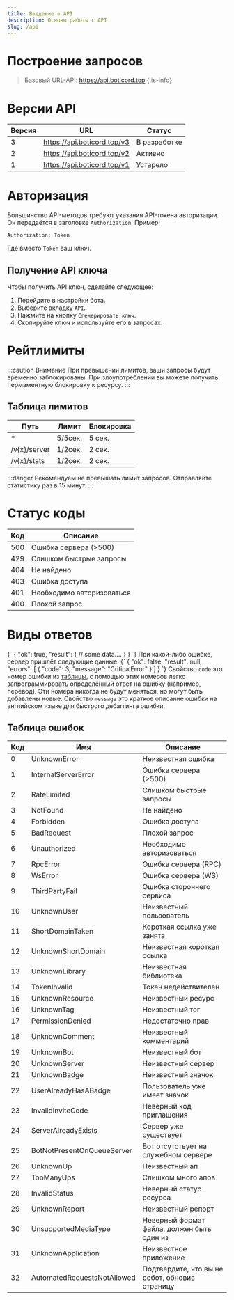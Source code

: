 ```yaml
---
title: Введение в API
description: Основы работы с API
slug: /api
---
```


# Построение запросов
> Базовый URL-API:
https://api.boticord.top
{.is-info}

# Версии API
| Версия   | URL 												 | Статус   		 |
|----------|-----------------------------|---------------|
| 3      	 | https://api.boticord.top/v3 | В разработке  |
| 2			   | https://api.boticord.top/v2 | Активно       |
| 1			   | https://api.boticord.top/v1 | Устарело			 |

# Авторизация
Большинство API-методов требуют указания API-токена авторизации. Он передаётся в заголовке `Authorization`.
Пример:
```
Authorization: Token
```
Где вместо `Token` ваш ключ.

## Получение API ключа
Чтобы получить API ключ, сделайте следующее:
1. Перейдите в настройки бота.
2. Выберите вкладку `API`.
3. Нажмите на кнопку `Сгенерировать ключ`.
4. Скопируйте ключ и используйте его в запросах.

# Рейтлимиты
:::caution Внимание
При превышении лимитов, ваши запросы будут временно заблокированы. При злоупотреблении вы можете получить пермаментную блокировку к ресурсу.
:::

## Таблица лимитов
| Путь 				| Лимит 		 | Блокировка |
|-------------|------------|------------|
|*		 				| 5/5сек.		 |	5 сек.    |
|/v{x}/server	| 1/2сек.    |	2 сек.		|
|/v{x}/stats	| 1/2сек.    |	2 сек.		|
:::danger  Рекомендуем не превышать лимит запросов.
Отправляйте статистику раз в 15 минут.
:::

# Статус коды
| Код | Описание 									|
|-----|---------------------------|
| 500 | Ошибка сервера (>500) 		|
| 429 | Слишком быстрые запросы 	|
| 404 | Не найдено								|
| 403 | Ошибка доступа						|
| 401 | Необходимо авторизоваться |
| 400 | Плохой запрос							|

# Виды ответов


<Tabs>
        <TabItem value="200" label="Успешный ответ">
        <CodeBlock language='json' showLineNumbers>
            {`
{
  "ok": true,
  "result": {
    // some data....
  }
}
`}
        </CodeBlock>
    </TabItem>
    <TabItem value="50" label="Ошибка 4xx 5xx">
        При какой-либо ошибке, сервер пришлёт следующие данные:
          <CodeBlock language='json' showLineNumbers>
              {`
{
  "ok": false,
  "result": null,
  "errors": [
    {
      "code": 3,
      "message": "CriticalError"
    }
  ]
}
              `}
          </CodeBlock>
        Свойство <code>code</code> это номер ошибки из <a href={'#таблица-ошибок'}>таблицы</a>, с помощью этих номеров легко запрограммировать определённый ответ на ошибку (например, перевод). Эти номера никогда не будут меняться, но могут быть добавлены новые.
        Свойство <code>message</code> это краткое описание ошибки на английском языке для быстрого дебаггинга ошибки.
    </TabItem>
</Tabs>


## Таблица ошибок
|	Код	| Имя 												| Описание 																				|
|-----|-----------------------------|-------------------------------------------------|
|	0		| UnknownError 				  			| Неизвестная ошибка															|
|	1		| InternalServerError 		  	| Ошибка сервера (>500)														|
|	2		| RateLimited 				  			| Слишком быстрые запросы													|
|	3		| NotFound 					  				| Не найдено																			|
|	4		| Forbidden 				  				| Ошибка доступа																	|
|	5		| BadRequest 				  				| Плохой запрос																		|
|	6		| Unauthorized 				  			| Необходимо авторизоваться												|
|	7		| RpcError 					  				| Ошибка сервера (RPC)														|
|	8		| WsError 					  				| Ошибка сервера (WS)															|
|	9		| ThirdPartyFail 			  			| Ошибка стороннего сервиса												|
|	10	| UnknownUser 				  			| Неизвестный пользователь												|
|	11	| ShortDomainTaken 			  		| Короткая ссылка уже занята											|
|	12	| UnknownShortDomain 		  		| Неизвестная короткая ссылка											|
|	13	| UnknownLibrary 			  			| Неизвестная библиотека													|
|	14	| TokenInvalid 				  			| Токен недействителен														|
|	15	| UnknownResource 			  		| Неизвестный ресурс															|
|	16	| UnknownTag 				  				| Неизвестный тег																	|
|	17	| PermissionDenied 			  		| Недостаточно прав																|
|	18	| UnknownComment 			  			| Неизвестный комментарий													|
|	19	| UnknownBot 				  				| Неизвестный бот																	|
|	20	| UnknownServer 			  			| Неизвестный сервер															|
|	21	| UnknownBadge 				  			| Неизвестный значок															|
|	22	| UserAlreadyHasABadge 		  	| Пользователь уже имеет значок										|
|	23	| InvalidInviteCode 		  		| Неверный код приглашения												|
|	24	| ServerAlreadyExists 		  	| Сервер уже существует														|
|	25	| BotNotPresentOnQueueServer  | Бот отсутствует на служебном сервере						|
|	26	| UnknownUp 			      			| Неизвестный ап																	|
|	27	| TooManyUps 				  				| Слишком много апов															|
|	28	| InvalidStatus 			  			| Неверный статус ресурса													|
|	29	| UnknownReport 			  			| Неизвестный репорт															|
|	30	| UnsupportedMediaType 		  	| Неверный формат файла, должен быть один из			|
| 31	| UnknownApplication 		  		| Неизвестное приложение													|
|	32	| AutomatedRequestsNotAllowed | Подтвердите, что вы не робот, обновив страницу	|



